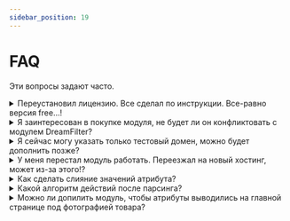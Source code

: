 ```yaml
---
sidebar_position: 19
---
```


# FAQ

Эти вопросы задают часто.

<details>
  <summary>Переустановил лицензию. Все сделал по инструкции. Все-равно версия free...!</summary>

Возможные причины:

- Неверное название домена. `domain.ru` и `www.domain.ru` — это разные домены.
- Повреждение лицензионного ключа при вводе или сохранении. Пробелы, переносы строк не считаются, они удаляются программно.
- Неправильное место хранения лицензии. Файл `attributico.key` должен быть в каталоге `/system/license/`.

</details>

<details>
  <summary>Я заинтересован в покупке модуля, не будет ли он конфликтовать с модулем DreamFilter?</summary>

Модуль не конфликтует ни с **DreamFilter**, ни с **megaFilter**, ни с каким другим фильтром. Он не работает с фронтендом, не взаимодействует с фильтрами, а только с базой данных, приводя в порядок **Атрибуты**, которые затем используют фильтры.

</details>

<details>
  <summary>Я сейчас могу указать только тестовый домен, можно будет дополнить позже?</summary>

Можно. В любое время, если количество доменов и их характеристики не противоречат условиям выдачи [лицензии](/license/license-install.md).

</details>

<details>
  <summary>У меня перестал модуль работать. Переезжал на новый хостинг, может из-за этого!?</summary>

Попробуйте:

- Очистить кэш магазина.
- Очистить кэш и куки браузера.
- Обновить модификаторы.
- Выставить заново и сохранить настройки.

</details>

<details>
  <summary>Как сделать слияние значений атрибута?</summary>

Способов, аналогичных способам слияния атрибутов с помощью технологий Drag-and-Drop, контекстного меню или командных клавиш, в модуле не предусмотрено. 
Во-первых, чтобы не усложнять модуль, во-вторых, потому что точно такой же эффект может быть получен при обычном переименовании значений.

По сути, слияние значений или шаблонов — это и есть групповое переименование. Но этот механизм уже реализован. Просто отредактируйте **Значение** или **Шаблон**.

Более подробно о редактировании в разделе [Редактирование](/module-features/editing.md).

</details>

<details>
  <summary>Какой алгоритм действий после парсинга?</summary>

Модуль не предполагает действий по определенному алгоритму, но он предлагает определенный функционал, облегчающий ручную работу, и набор инструментов, позволяющий выполнять некоторые действия в пакетном режиме.

Одним из таких инструментов является инструмент [**Атрибуты категорий**](/tools/category-attributes.md).

:::info
В настройках установим [**`Cпособ`**](/settings/product.md) — **Добавлять дежурный только в пустые**.
Для других вариантов этой настройки результат действия очевиден.
:::

Обозначения:

- `C` — категория
- `P` — товар
- `A` — атрибут
- `V` — значение атрибута
- `D` — дежурный шаблон

Допустим, в категории `C1` есть товар `P1` с **Атрибутом** `A1`, принимающим **Значение** `V1`.
Вы добавили в этот товар **Атрибут** `A2` со **Значением** `V2`, и после парсинга добавились еще два товара `P2` и `P3` со своими **Атрибутами** и соответствующими **Значениями**.

| ![Работа с незаполненными Дежурными шаблонами](/img/tutorial/attribute_category_1.svg) |
|:--:|
| *Диаграмма 1 – Работа с незаполненными Дежурными шаблонами* |

Наша цель — унификация **Атрибутов категории**, т.е. мы хотим, чтобы каждый товар категории `C1` имел одинаковый набор **Атрибутов**.
Применим инструмент **"Атрибуты категорий"**.

:::warning
Некоторые значения оказались пустыми, так как модуль "не знает", что подставлять. Например, **Атрибут** `A1` может принимать **Значения** `V1` или `V4`. Какое выбрать?
:::

Для устранения неоднозначности существуют **Дежурные шаблоны**. Если они заполнены, результат работы инструмента будет таким:

| ![Работа с заполненными Дежурными шаблонами](/img/tutorial/attribute_category_2.svg) |
|:--:|
| *Диаграмма 2 – Работа с заполненными Дежурными шаблонами* |

Теперь все **Значения** заполнены.

</details>

<details>
  <summary>Можно ли допилить модуль, чтобы атрибуты выводились на главной странице под фотографией товара?</summary>

Нет. Этот модуль разработан для админки и с фронтендом не работает. Некоторые возможности могут появиться в будущих продвинутых версиях.
Этот вопрос стоит задавать разработчикам шаблона (дизайна).

</details>
